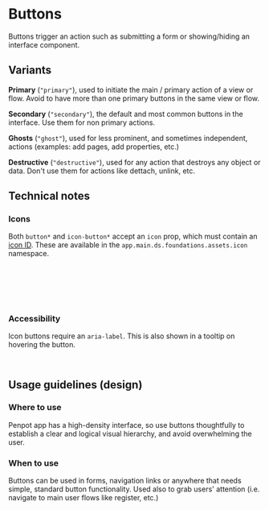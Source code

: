 
<Meta title="Buttons/Buttons" />

# Buttons

Buttons trigger an action such as submitting a form or showing/hiding an interface component.

## Variants

**Primary** (`"primary"`), used to initiate the main / primary action of a view or flow. Avoid to have more than one primary buttons in the same view or flow.

<Canvas of={ButtonStories.Primary} />

**Secondary** (`"secondary"`), the default and most common buttons in the interface. Use them for non primary actions.

<Canvas of={ButtonStories.Secondary} />

**Ghosts** (`"ghost"`), used for less prominent, and sometimes independent, actions (examples: add pages, add properties, etc.)

<Canvas of={ButtonStories.Ghost} />

**Destructive** (`"destructive"`), used for any action that destroys any object or data. Don't use them for actions like dettach, unlink, etc.

<Canvas of={ButtonStories.Destructive} />

## Technical notes

### Icons

Both `button*` and `icon-button*` accept an `icon` prop, which must contain an [icon ID](../foundations/assets/icon.mdx).
These are available in the `app.main.ds.foundations.assets.icon` namespace.

```clj
(ns app.main.ui.foo
  (:require
   [app.main.ui.ds.foundations.assets.icon :as i]))
```

```clj
[:> button* {:icon i/effects} "Lorem ipsum"]
```

<Canvas of={ButtonStories.WithIcon} />

### Accessibility

Icon buttons require an `aria-label`. This is also shown in a tooltip on hovering the button.

```clj
[:> icon-button* {:icon i/effects :aria-label "Lorem ipsum"}]
```

<Canvas of={IconButtonStories.Default} />

## Usage guidelines (design)

### Where to use

Penpot app has a high-density interface, so use buttons thoughtfully to establish
a clear and logical visual hierarchy, and avoid overwhelming the user.

### When to use

Buttons can be used in forms, navigation links or anywhere that needs simple,
standard button functionality. Used also to grab users' attention (i.e. navigate
to main user flows like register, etc.)
